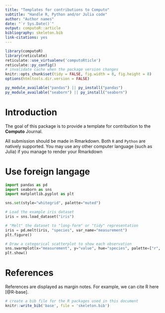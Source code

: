 ```yaml
---
title: "Templates for contributions to Computo"
subtitle: "Handle R, Python and/or Julia code"
author: "Author names"
date: "`r Sys.Date()`"
output: computoR::article
bibliography: skeleton.bib
link-citations: yes
---
```


```r
library(computoR)
library(reticulate)
reticulate::use_virtualenv('computoRticle')
reticulate::py_config()
# invalidate cache when the package version changes
knitr::opts_chunk$set(tidy = FALSE, fig.width = 8, fig.height = 8)
options(htmltools.dir.version = FALSE)
```

```r
py_module_available("pandas") || py_install("pandas")
py_module_available("seaborn") || py_install("seaborn")
```

# Introduction

The goal of this package is to provide a template for contribution to the **Computo** Journal.

All submission should be made in Rmarkdown. Both `R` and `Python` are natively supported. You may use any other computer language (such as Julia) if you manage to render your Rmarkdown

# Use foreign langage


```python
import pandas as pd
import seaborn as sns
import matplotlib.pyplot as plt

sns.set(style="whitegrid", palette="muted")

# Load the example iris dataset
iris = sns.load_dataset("iris")

# "Melt" the dataset to "long-form" or "tidy" representation
iris = pd.melt(iris, "species", var_name="measurement")
plt.figure()

# Draw a categorical scatterplot to show each observation
sns.swarmplot(x="measurement", y="value", hue="species", palette=["r", "c", "y"], data=iris)
plt.show()
```

# References

References are displayed as margin notes. For example, we can cite R here [@R-base].

```r
# create a bib file for the R packages used in this document
knitr::write_bib('base', file = 'skeleton.bib')
```

